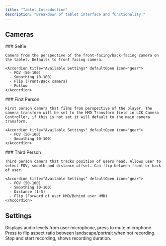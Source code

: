 ```yaml
---
title: "Tablet Introduction"
description: "Breakdown of tablet interface and functionality."
---
```


## Cameras

<Tabs>
  <Tab title="Selfie">
    ### Selfie

    Camera from the perspective of the front-facing/back-facing camera on the tablet. Defaults to front facing camera.

    <Accordion title="Available Settings" defaultOpen icon="gear">
      - FOV (50-100)
      - Smoothing (0-100)
      - Flip (Front/Back camera)
      - Follow
    </Accordion>
  </Tab>
  <Tab title="First Person">
    ### First Person

    First person camera that films from perspective of the player. The camera transform will be set to the HMD Transform field in LCK Camera Controller, if this is not set it will default to the main camera transform.

    <Accordion title="Available Settings" defaultOpen icon="gear">
      - FOV (50-100)
      - Smoothing (0-100)
    </Accordion>
  </Tab>
  <Tab title="Third Person">
    ### Third Person

    Third person camera that tracks position of users head. Allows user to select FOV, smooth and distance offset. Can flip between front or back of user.

    <Accordion title="Available Settings" defaultOpen icon="gear">
      - FOV (50-100)
      - Smoothing (0-100)
      - Distance (1-5)
      - Flip (Forward of user HMD/Behind user HMD)
    </Accordion>
  </Tab>
</Tabs>

## Settings

<AccordionGroup>
  <Accordion title="Mute Microphone/Audio Level" defaultOpen icon="microphone">
    Displays audio levels from user microphone, press to mute microphone.
  </Accordion>
  <Accordion title="Flip Aspect Ratio" defaultOpen icon="rotate">
    Press to flip aspect ratio between landscape/portrait when not recording.
  </Accordion>
  <Accordion title="Record" defaultOpen icon="record-vinyl">
    Stop and start recording, shows recording duration.
  </Accordion>
</AccordionGroup>